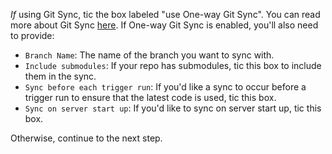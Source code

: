 _If_ using Git Sync, tic the box labeled "use One-way Git Sync". You can read more about Git Sync [here](/production/data-sync/git-sync). If One-way Git Sync is enabled, you'll also need to provide:
- `Branch Name`: The name of the branch you want to sync with.
- `Include submodules`: If your repo has submodules, tic this box to include them in the sync.
- `Sync before each trigger run`: If you'd like a sync to occur before a trigger run to ensure that the latest code is used, tic this box.
- `Sync on server start up`: If you'd like to sync on server start up, tic this box.

Otherwise, continue to the next step.
